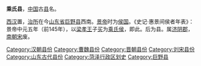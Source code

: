 {{Dablink|关于北魏时设置的同名县，参见：[[乘氏县_(北魏)|乘氏县 (北魏)]]。}}
'''乘氏县'''，[[中国|中国]]古[[县|县]]名。

[[西汉|西汉]]置，[[治所|治所]]在今[[山东省|山东省]][[巨野县|巨野县]]西南。[[汉景帝|景帝]]时为[[侯国|侯国]]。《史记·惠景间侯者年表》：景帝中元五年（前145年），以[[劉武_(梁王)|梁孝王]]子[[刘买_(梁王)|买]]为[[乘氏侯|乘氏侯]]，即此。后为县。属[[濟陰郡|济阴郡]]，[[刘宋|南朝宋]]废。

{{山东行政区划小作品}}
[[Category:汉朝县份|Category:汉朝县份]]
[[Category:曹魏县份|Category:曹魏县份]]
[[Category:晋朝县份|Category:晋朝县份]]
[[Category:刘宋县份|Category:刘宋县份]]
[[Category:山东古代县份|Category:山东古代县份]]
[[Category:菏泽行政区划史|Category:菏泽行政区划史]]
[[Category:巨野县|Category:巨野县]]